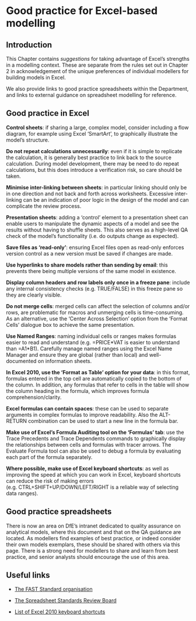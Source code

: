 # Good practice for Excel-based modelling

## Introduction

This Chapter contains *suggestions* for taking advantage of Excel’s strengths in a modelling context. These are separate from the rules set out in Chapter 2 in acknowledgement of the unique preferences of individual modellers for building models in Excel.  

We also provide links to good practice spreadsheets within the Department, and links to external guidance on spreadsheet modelling for reference.

## Good practice in Excel

**Control sheets**: if sharing a large, complex model, consider including a flow diagram, for example using Excel ‘SmartArt’, to graphically illustrate the model’s structure. 

**Do not repeat calculations unnecessarily**: even if it is simple to replicate the calculation, it is generally best practice to link back to the source calculation.  During model development, there may be need to do repeat calculations, but this does introduce a verification risk, so care should be taken. 

**Minimise inter-linking between sheets**: in particular linking should only be in one direction and not back and forth across worksheets. Excessive inter-linking can be an indication of poor logic in the design of the model and can complicate the review process. 

**Presentation sheets**: adding a ‘control’ element to a presentation sheet can enable users to manipulate the dynamic aspects of a model and see the results without having to shuffle sheets. This also serves as a high-level QA check of the model’s functionality (i.e. do outputs change as expected). 

**Save files as ‘read-only’**: ensuring Excel files open as read-only enforces version control as a new version must be saved if changes are made. 

**Use hyperlinks to share models rather than sending by email**: this prevents there being multiple versions of the same model in existence. 

**Display column headers and row labels only once in a freeze pane**: include any internal consistency checks (e.g. TRUE/FALSE) in this freeze pane so they are clearly visible. 

**Do not merge cells**: merged cells can affect the selection of columns and/or rows, are problematic for macros and unmerging cells is time-consuming. As an alternative, use the ‘Center Across Selection’ option from the ‘Format Cells’ dialogue box to achieve the same presentation. 

**Use Named Ranges**: naming individual cells or ranges makes formulas easier to read and understand (e.g. =PRICE\*VAT is easier to understand than =A1\*B1). Carefully manage named ranges using the Excel Name Manager and ensure they are global (rather than local) and well-documented on information sheets. 

**In Excel 2010, use the ‘Format as Table’ option for your data**: in this format, formulas entered in the top cell are automatically copied to the bottom of the column. In addition, any formulas that refer to cells in the table will show the column heading in the formula, which improves formula comprehension/clarity. 

**Excel formulas can contain spaces**: these can be used to separate arguments in complex formulas to improve readability. Also the ALT-RETURN combination can be used to start a new line in the formula bar. 

**Make use of Excel’s Formula Auditing tool on the ‘Formulas’ tab**: use the Trace Precedents and Trace Dependents commands to graphically display the relationships between cells and formulas with tracer arrows. The Evaluate Formula tool can also be used to debug a formula by evaluating each part of the formula separately. 

**Where possible, make use of Excel keyboard shortcuts**: as well as improving the speed at which you can work in Excel, keyboard shortcuts can reduce the risk of making errors (e.g. CTRL+SHIFT+UP/DOWN/LEFT/RIGHT is a reliable way of selecting data ranges).

## Good practice spreadsheets

There is now an area on DfE’s intranet dedicated to quality assurance on analytical models, where this document and that on the QA guidance are located.  As modellers find examples of best practice, or indeed consider their own models exemplars, these should be shared with others via this page.  There is a strong need for modellers to share and learn from best practice, and senior analysts should encourage the use of this area.

## Useful links

* [The FAST Standard organisation](http://www.fast-standard.org/)

* [The Spreadsheet Standards Review Board](http://www.ssrb.org/)

* [List of Excel 2010 keyboard shortcuts](http://office.microsoft.com/en-001/excel-help/keyboard-shortcuts-in-excel-2010-HP010342494.aspx)

